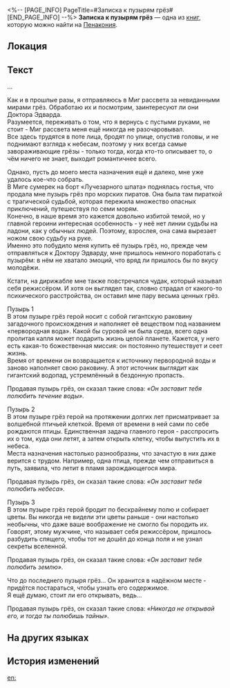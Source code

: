 <%-- [PAGE_INFO]
PageTitle=#Записка к пузырям грёз#
[END_PAGE_INFO] --%>
{{Дополнить}}
{{Книга Инфобокс
|id           = 372
|Название     = 
|Изображение  = Предмет Книга Пенакония.png
|Мир          = Пенакония
|Томов        = 1
|Автор        = <!--нужно добавить-->
|Описание     = Записи о содержимом пузырей грёз. Пузыри собрал и продал Доктору Эдварду один брокер.
|Том1         = {{tx}}
|Источник1    = {{tx|Отсутствует источник}}
|Персонажи    = 
|Фракции      = 
}}
'''Записка к пузырям грёз''' — одна из [[Книги|книг]], которую можно найти на [[Пенакония]].

==Локация==
{{Отметка карты|<!--название карты-->|<!--id отметки-->}}

==Текст==
...

Как и в прошлые разы, я отправляюсь в Миг рассвета за невиданными мирами грёз. Обработаю их и посмотрим, заинтересуют ли они Доктора Эдварда.<br />
Разумеется, переживать о том, что я вернусь с пустыми руками, не стоит - Миг рассвета меня ещё никогда не разочаровывал.<br />
Все здесь трудятся в поте лица, бродят по улице, опустив головы, и не поднимают взгляда к небесам, поэтому у них всегда самые завораживающие грёзы - только тогда, когда кто-то описывает то, о чём ничего не знает, выходит романтичнее всего.

Однако, пусть до моего места назначения ещё и далеко, мне уже удалось кое-что собрать.<br />
В Миге сумерек на борт «Лучезарного шпата» поднялась гостья, что продала мне пузырь грёз про морских пиратов. Она была там пираткой с трагической судьбой, которая пережила множество опасных приключений, путешествуя по семи морям.<br />
Конечно, в наше время это кажется довольно избитой темой, но у главной героини интересная особенность - у неё нет линии судьбы на ладони, как у обычных людей. Поэтому, взрослея, она сама вырезает ножом свою судьбу на руке.<br />
Именно это побудило меня купить её пузырь грёз, но, прежде чем отправляться к Доктору Эдварду, мне пришлось немного поработать с пузырём: в нём не хватало эмоций, что вряд ли пришлось бы по вкусу молодёжи.

Кстати, на дирижабле мне также повстречался чудак, который называл себя режиссёром. И хотя он выглядел так, словно страдал от какого-то психического расстройства, он оставил мне пару весьма ценных грёз.

Пузырь 1<br />
В этом пузыре грёз герой носит с собой гигантскую раковину загадочного происхождения и наполняет её веществом под названием «первородная вода». Какой бы суровой ни была среда, всего одна пролитая капля может подарить жизнь целой планете. Кажется, у него есть какая-то божественная миссия: он постоянно путешествует и сеет жизнь.<br />
Время от времени он возвращается к источнику первородной воды и заново наполняет свою раковину. А этот источник выглядит как гигантский водопад, устремлённый в бездонную пропасть.

Продавая пузырь грёз, он сказал такие слова: ''«Он заставит тебя полюбить течение воды».''

Пузырь 2<br />
В этом пузыре грёз герой на протяжении долгих лет присматривает за волшебной птичьей клеткой. Время от времени в ней сами по себе рождаются птицы. Единственная задача главного героя - расспросить их о том, куда они летят, а затем открыть клетку, чтобы выпустить их в небеса.<br />
Места назначения настолько разнообразны, что зачастую в них даже верится с трудом. Например, одна птица, прежде чем отправиться в путь, заявила, что летит в пламя зарождающегося мира.

Продавая пузырь грёз, он сказал такие слова: ''«Он заставит тебя полюбить небеса».''

Пузырь 3<br />
В этом пузыре грёз герой бродит по бескрайнему полю и собирает цветы. Вы никогда не видели эти цветы раньше - они настолько необычны, что даже ваше воображение не смогло бы породить их.<br />
Говорят, этому мужчине, что называет себя режиссёром, пришлось разбудить спящего, чтобы тот не дошёл до конца поля и не узнал секреты вселенной.

Продавая пузырь грёз, он сказал такие слова: ''«Он заставит тебя полюбить землю».''

Что до последнего пузыря грёз... Он хранится в надёжном месте - придётся постараться, чтобы узнать его содержимое.<br />
Я ещё думаю, стоит ли его открывать, ведь...

Продавая пузырь грёз, он сказал такие слова: ''«Никогда не открывай его, и тогда ты полюбишь тайны».''

==На других языках==
{{На других языках
|en   = Dream Bubble Notes
|zhs  = 梦泡手记
|zht  = 夢泡手記
|ja   = 夢の泡の手記
|ko   = 꿈방울 수기
|es   = Notas de burbuja de ensueño
|fr   = Notes sur les bulles oniriques
|ru   = Записка к пузырям грёз
|th   = บันทึกฟองแห่งความฝัน
|vi   = Sổ Tay Bong Bóng Giấc Mơ
|de   = Traumblasennotizen
|id   = Catatan Gelembung Mimpi
|pt   = Anotações Sobre Bolha de Sonhos
}}

==История изменений==
{{История изменений|3.5}}

[[en:]]
